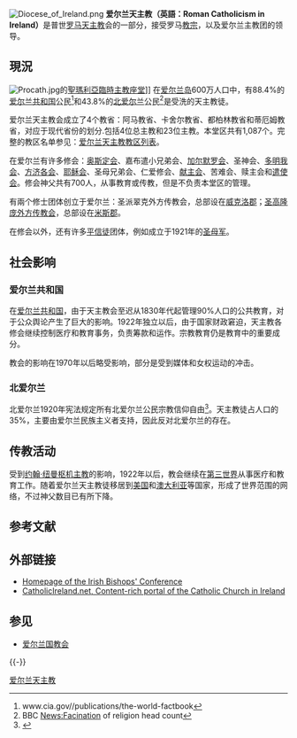 [[File:Diocese_of_Ireland.png|thumb]]
'''爱尔兰天主教（英語：Roman Catholicism in Ireland）'''是普世[[罗马天主教|罗马天主教]]会的一部分，接受罗马[[教宗|教宗]]，以及爱尔兰主教团的领导。

==現況==
[[File:Procath.jpg|thumb]]的[[聖瑪利亞臨時主教座堂|聖瑪利亞臨時主教座堂]]]]
在[[爱尔兰岛|爱尔兰岛]]600万人口中，有88.4%的[[爱尔兰共和国|爱尔兰共和国]]公民<ref>www.cia.gov//publications/the-world-factbook</ref>和43.8%的[[北爱尔兰|北爱尔兰]]公民<ref>BBC News:Facination of religion head count</ref>是受洗的天主教徒。

爱尔兰天主教会成立了4个教省：阿马教省、卡舍尔教省、都柏林教省和蒂厄姆教省，对应于现代省份的划分.包括4位总主教和23位主教。本堂区共有1,087个。完整的教区名单参见：[[爱尔兰天主教教区列表|爱尔兰天主教教区列表]]。

在爱尔兰有许多修会：[[奥斯定会|奥斯定会]]、嘉布遣小兄弟会、[[加尔默罗会|加尔默罗会]]、圣神会、[[多明我会|多明我会]]、[[方济各会|方济各会]]、[[耶稣会|耶稣会]]、圣母兄弟会、仁爱修会、[[献主会|献主会]]、苦难会、赎主会和[[遣使会|遣使会]]。修会神父共有700人，从事教育或传教，但是不负责本堂区的管理。

有兩个修士团体创立于爱尔兰：圣派翠克外方传教会，总部设在[[威克洛郡|威克洛郡]]；[[圣高隆庞外方传教会|圣高隆庞外方传教会]]，总部设在[[米斯郡|米斯郡]]。

在修会以外，还有许多[[平信徒|平信徒]]团体，例如成立于1921年的[[圣母军|圣母军]]。

==社会影响==
===爱尔兰共和国===
在[[爱尔兰共和国|爱尔兰共和国]]，由于天主教会至迟从1830年代起管理90%人口的公共教育，对于公众舆论产生了巨大的影响。1922年独立以后，由于国家财政窘迫，天主教各修会继续控制医疗和教育事务，负责筹款和运作。宗教教育仍是教育中的重要成分。 

教会的影响在1970年以后略受影响，部分是受到媒体和女权运动的冲击。

===北爱尔兰===
北爱尔兰1920年宪法规定所有北爱尔兰公民宗教信仰自由<ref>{{cite web
| url = http://cain.ulst.ac.uk/issues/politics/docs/goi231220.htm#1
| title = The Constitution of Northern Ireland being the Government of Ireland Act, 1920, as amended (Clause 5)
| accessdate = 2007-02-13
| author = His Majesty's Government
| date = 1920-12-23
| work = Government of Ireland Act, 1920
| publisher = Her Majesty's Stationery Office, 1956
| archive-date = 2006-12-21
| archive-url = https://web.archive.org/web/20061221035944/http://cain.ulst.ac.uk/issues/politics/docs/goi231220.htm#1
| dead-url = no
}}</ref>。天主教徒占人口的35%，主要由爱尔兰民族主义者支持，因此反对北爱尔兰的存在。

==传教活动==
受到[[约翰·纽曼|约翰·纽曼]][[枢机主教|枢机主教]]的影响，1922年以后，教会继续在[[第三世界|第三世界]]从事医疗和教育工作。随着爱尔兰天主教徒移居到[[美国|美国]]和[[澳大利亚|澳大利亚]]等国家，形成了世界范围的网络，不过神父数目已有所下降。

==参考文献==
{{Reflist}}

==外部链接==
*[https://web.archive.org/web/20120204103615/http://www.catholiccommunications.ie/ Homepage of the Irish Bishops' Conference]
*[http://www.catholicireland.net CatholicIreland.net, Content-rich portal of the Catholic Church in Ireland] {{Wayback|url=http://www.catholicireland.net/ |date=20200902210212 }}

==参见==
*[[爱尔兰国教会|爱尔兰国教会]]

{{-}}
{{愛爾蘭天主教教區}}
{{欧洲各国天主教}}
{{愛爾蘭專題}}

[[Category:爱尔兰天主教|]]